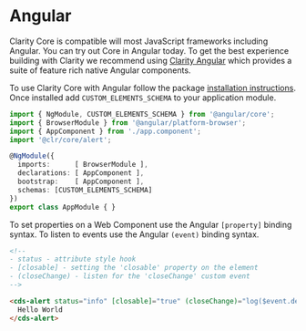 
<Meta title="Documentation/Angular" />

# Angular

Clarity Core is compatible will most JavaScript frameworks including Angular.
You can try out Core in Angular today. To get the best experience building
with Clarity we recommend using <a href="https://clarity.design/documentation/get-started">Clarity Angular</a>
which provides a suite of feature rich native Angular components.

To use Clarity Core with Angular follow the package <a href="./?path=/story/welcome--getting-started">installation instructions</a>.
Once installed add <code>CUSTOM_ELEMENTS_SCHEMA</code> to your application
module.

```typescript
import { NgModule, CUSTOM_ELEMENTS_SCHEMA } from '@angular/core';
import { BrowserModule } from '@angular/platform-browser';
import { AppComponent } from './app.component';
import '@clr/core/alert';

@NgModule({
  imports:      [ BrowserModule ],
  declarations: [ AppComponent ],
  bootstrap:    [ AppComponent ],
  schemas: [CUSTOM_ELEMENTS_SCHEMA]
})
export class AppModule { }
```

To set properties on a Web Component use the Angular <code>[property]</code> binding syntax.
To listen to events use the Angular <code>(event)</code> binding syntax.

```html
<!--
- status - attribute style hook
- [closable] - setting the 'closable' property on the element
- (closeChange) - listen for the 'closeChange' custom event
-->

<cds-alert status="info" [closable]="true" (closeChange)="log($event.detail)">
  Hello World
</cds-alert>
```

